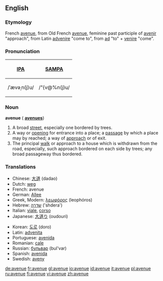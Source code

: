 ==English==

===Etymology===
French [[avenue]], from Old French [[avenue]], feminine past participle of [[avenir]] "approach", from Latin [[advenire]] "come to", from [[ad]] "to" + [[venire]] "come".

===Pronunciation===
{| border=1 cellpadding=5
! [[w:IPA|IPA]] !! [[w:SAMPA|SAMPA]]
|-
| /ˈævəˌn(j)u/ || /"{v@%n(j)u/
|}

===Noun===
'''avenue'''  ({{plural}} '''[[avenues]]''')

# A broad [[street]], especially one bordered by trees.
# A way or [[opening]] for entrance into a place; a [[passage]] by which a place may by reached; a way of [[approach]] or of exit.
# The principal [[walk]] or approach to a house which is withdrawn from the road, especially, such approach bordered on each side by trees; any broad passageway thus bordered.

===Translations===
{{top}}
*Chinese: [[大道]] (dadao)
*Dutch: [[weg]]
*French: avenue
*German: [[Allee]]
*Greek, Modern: [[λεωφόρος]] (leophóros)
*Hebrew: [[שדרה]] ('shdera')
*Italian: [[viale]], [[corso]]
*Japanese: [[大道り]] (oudouri)
{{mid}}
*Korean: [[도로]] (doro)
*Latin: [[advenita]]
*Portuguese: [[avenida]]
*Romanian: [[cale]] {{f}}
*Russian: [[бульвар]] (bul'var)
*Spanish: [[avenida]]
*Swedish: [[aveny]]
{{bottom}}

[[de:avenue]]
[[fr:avenue]]
[[gl:avenue]]
[[io:avenue]]
[[id:avenue]]
[[it:avenue]]
[[pl:avenue]]
[[ru:avenue]]
[[fi:avenue]]
[[vi:avenue]]
[[zh:avenue]]
